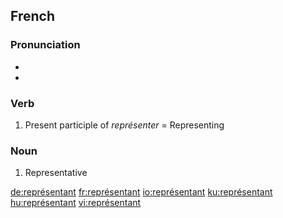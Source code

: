 ==French==

===Pronunciation===
* {{IPA|/ʁǝ.pʁe.zɑ̃.tɑ̃/}}
* {{SAMPA|/R@.pRe.zA~.tA~/}}

===Verb===
{{infl|fr|verb}}

# Present participle of ''représenter'' = Representing

===Noun===
{{fr-infl-noun|sm=représentant|sf=représentante|pm=représentants|pf=représentantes|smp=ʁǝ.pʁe.zɑ̃.tɑ̃|sfp=ʁǝ.pʁe.zɑ̃.tɑ̃t|pmp=ʁǝ.pʁe.zɑ̃.tɑ̃|pfp=ʁǝ.pʁe.zɑ̃.tɑ̃t}}

# Representative

[[de:représentant]]
[[fr:représentant]]
[[io:représentant]]
[[ku:représentant]]
[[hu:représentant]]
[[vi:représentant]]